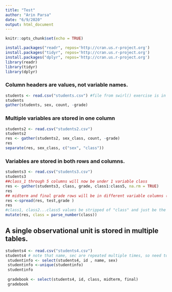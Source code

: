 ---
title: "Test"
author: "Arin Parsa"
date: "6/9/2020"
output: html_document
---

```{r setup, include=FALSE}
knitr::opts_chunk$set(echo = TRUE)
```

```{r}
install.packages("readr", repos='http://cran.us.r-project.org')
install.packages("tidyr", repos='http://cran.us.r-project.org')
install.packages("dplyr", repos='http://cran.us.r-project.org')
library(readr)
library(tidyr)
library(dplyr)

```

###  Column headers are values, not variable names.
```{r}
students <- read.csv("students.csv") #file from swirl() exercise is in this repo 
students
gather(students, sex, count, -grade)

```

### Multiple variables are stored in one column
```{r}
students2 <- read.csv("students2.csv")
students2
res <- gather(students2, sex_class, count, -grade)
res
separate(res, sex_class, c("sex", "class"))


```
### Variables are stored in both rows and columns.
```{r}

students3 <- read.csv("students3.csv")
students3
##class_1 through 5 columns will now be under 1 variable class
res <- gather(students3, class, grade, class1:class5, na.rm = TRUE)
res
## midterm and final grade rows will be in different variable columns (midterm, final with values being the grades)
res <-spread(res, test,grade )
res
#class1, class2...class5 values be stripped of "class" and just be the number
mutate(res, class = parse_number(class))


```
## A single observational unit is stored in multiple tables.
```{r}
students4 <- read.csv("students4.csv")
students4 # note that name, sec are repeated multiple times, so need to split this table into two: one for student info, and the other for grades
 studentinfo <- select(students4, id , name, sex)
 studentinfo <-unique(studentinfo)
 studentinfo
 
 gradebook <- select(students4, id, class, midterm, final)
 gradebook 
```







